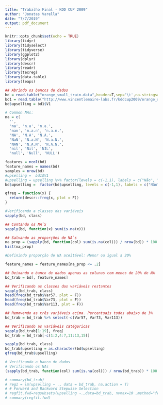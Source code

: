 ```yaml
---
title: "Trabalho Final - KDD CUP 2009"
author: "Jonatas Varella"
date: "7/7/2019"
output: pdf_document
---
```


```r
knitr::opts_chunk$set(echo = TRUE)
library(tidyr)
library(tidyselect)
library(tidyverse)
library(ggplot2)
library(dplyr)
library(descr)
library(readr)
library(texreg)
library(data.table)
library(leaps)
```

```r
## Abrindo os bancos de dados
bd = read.table("orange_small_train.data",header=T,sep='\t',na.strings=c('NA',''), stringsAsFactors=FALSE)
bd1 = read.table("http://www.vincentlemaire-labs.fr/kddcup2009/orange_small_train_upselling.labels")
bd$upselling = bd1$V1

```

```r
# Common NAs:
na = c(
  '',
  'na', 'n.a', 'n.a.',
  'nan', 'n.a.n', 'n.a.n.',
  'NA', 'N.A', 'N.A.',
  'NaN', 'N.a.N', 'N.a.N.',
  'NAN', 'N.A.N', 'N.A.N.',
  'nil', 'Nil', 'NIL',
  'null', 'Null', 'NULL')

features = ncol(bd)
feature_names = names(bd)
samples = nrow(bd)
#upselling =  bd1$V1
#upselling = upselling %>% factor(levels = c(-1,1), labels = c("Não", "Sim"))
bd$upselling =  factor(bd$upselling, levels = c(-1,1), labels = c("Não", "Sim"))

```

```r
qfreq = function(x) {
  return(descr::freq(x, plot = F))
}

```



```r
#Verificando a classes das variáveis
sapply(bd, class)

## Contando os NA`S
sapply(bd, function(x) sum(is.na(x)))

## Salvando as proporções de NA`s
na_prop = (sapply(bd, function(col) sum(is.na(col))) / nrow(bd)) * 100
hist(na_prop)

#Definindo proporção de NA aceitável: Menor ou igual a 20%

feature_names = feature_names[na_prop <= .2]

## Deixando o banco de dados apenas as colunas com menos de 20% de NA 
bd_trab = bd[, feature_names]

## Verificando as classes das variáveis restantes
sapply(bd_trab, class)
head(freq(bd_trab$Var57, plot = F))
head(freq(bd_trab$Var73, plot = F))
head(freq(bd_trab$Var113, plot = F))

## Removendo as três variáveis acima. Percentuais todos abaixo de 3%
bd_trab = bd_trab %>% select(-c(Var57, Var73, Var113))

```


```r
## Verificando as variáveis catégoricas
sapply(bd_trab[1:19], freq)
bd_trab = bd_trab[-c(1:2,4:7,11:13,15)]

sapply(bd_trab, class)
bd_trab$upselling = as.character(bd$upselling)
qfreq(bd_trab$upselling)
```

```r
# Verificando o banco de dados
# Verificando os NAs
(sapply(bd_trab, function(col) sum(is.na(col))) / nrow(bd_trab)) * 100

# summary(bd_trab)
# reg1 = lm(upselling ~ ., data = bd_trab, na.action = T)
# # Forward and Backward Stepwise Selection
# regfit.fwd=regsubsets(upselling ~.,data=bd_trab, nvmax=10 ,method="forward")
# summary(regfit.fwd)
```












